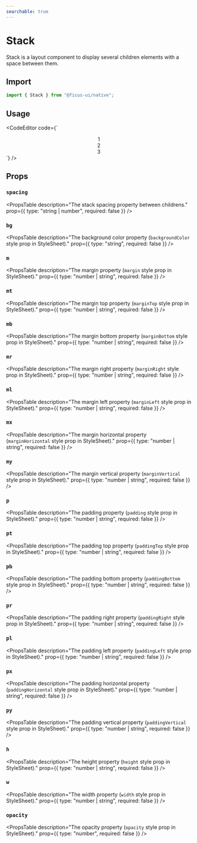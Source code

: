 ```yaml
---
searchable: true
---
```



# Stack

Stack is a layout component to display several children elements with a space between them.

## Import

```js
import { Stack } from "@ficus-ui/native";
```

## Usage

<CodeEditor code={`<Stack direction="row" spacing={10}>
  <Center w={40} h={40} bg="yellow.200">
    <Text>1</Text>
  </Center>
  <Center w={40} h={40} bg="red.200">
    <Text>2</Text>
  </Center>
  <Center w={40} h={40} bg="pink.200">
    <Text>3</Text>
  </Center>
</Stack>`} />

## Props

### `spacing`
<PropsTable
  description="The stack spacing property between childrens."
  prop={{ type: "string | number", required: false }}
/>

### `bg`
<PropsTable
  description="The background color property (`backgroundColor` style prop in StyleSheet)."
  prop={{ type: "string", required: false }}
/>

### `m`
<PropsTable
  description="The margin property (`margin` style prop in StyleSheet)."
  prop={{ type: "number | string", required: false }}
/>

### `mt`
<PropsTable
  description="The margin top property (`marginTop` style prop in StyleSheet)."
  prop={{ type: "number | string", required: false }}
/>

### `mb`
<PropsTable
  description="The margin bottom property (`marginBottom` style prop in StyleSheet)."
  prop={{ type: "number | string", required: false }}
/>

### `mr`
<PropsTable
  description="The margin right property (`marginRight` style prop in StyleSheet)."
  prop={{ type: "number | string", required: false }}
/>

### `ml`
<PropsTable
  description="The margin left property (`marginLeft` style prop in StyleSheet)."
  prop={{ type: "number | string", required: false }}
/>

### `mx`
<PropsTable
  description="The margin horizontal property (`marginHorizontal` style prop in StyleSheet)."
  prop={{ type: "number | string", required: false }}
/>

### `my`
<PropsTable
  description="The margin vertical property (`marginVertical` style prop in StyleSheet)."
  prop={{ type: "number | string", required: false }}
/>

### `p`
<PropsTable
  description="The padding property (`padding` style prop in StyleSheet)."
  prop={{ type: "number | string", required: false }}
/>

### `pt`
<PropsTable
  description="The padding top property (`paddingTop` style prop in StyleSheet)."
  prop={{ type: "number | string", required: false }}
/>

### `pb`
<PropsTable
  description="The padding bottom property (`paddingBottom` style prop in StyleSheet)."
  prop={{ type: "number | string", required: false }}
/>

### `pr`
<PropsTable
  description="The padding right property (`paddingRight` style prop in StyleSheet)."
  prop={{ type: "number | string", required: false }}
/>

### `pl`
<PropsTable
  description="The padding left property (`paddingLeft` style prop in StyleSheet)."
  prop={{ type: "number | string", required: false }}
/>

### `px`
<PropsTable
  description="The padding horizontal property (`paddingHorizontal` style prop in StyleSheet)."
  prop={{ type: "number | string", required: false }}
/>

### `py`
<PropsTable
  description="The padding vertical property (`paddingVertical` style prop in StyleSheet)."
  prop={{ type: "number | string", required: false }}
/>

### `h`
<PropsTable
  description="The height property (`height` style prop in StyleSheet)."
  prop={{ type: "number | string", required: false }}
/>

### `w`
<PropsTable
  description="The width property (`width` style prop in StyleSheet)."
  prop={{ type: "number | string", required: false }}
/>

### `opacity`
<PropsTable
  description="The opacity property (`opacity` style prop in StyleSheet)."
  prop={{ type: "number", required: false }}
/>
